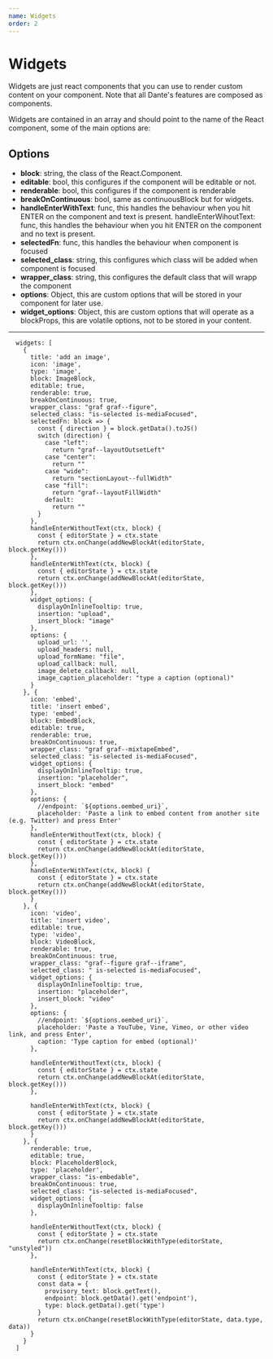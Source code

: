 ```yaml
---
name: Widgets
order: 2
---
```



# Widgets


Widgets are just react components that you can use to render custom content on your component. Note that all Dante's features are composed as components.

Widgets are contained in an array and should point to the name of the React component, some of the main options are:


## Options

+ **block**: string, the class of the React.Component.
+ **editable**: bool, this configures if the component will be editable or not.
+ **renderable**: bool, this configures if the component is renderable
+ **breakOnContinuous**: bool, same as continuousBlock but for widgets.
+ **handleEnterWithText**: func, this handles the behaviour when you hit ENTER on the component and text is present.
handleEnterWihoutText: func, this handles the behaviour when you hit ENTER on the component and no text is present.
+ **selectedFn**: func, this handles the behaviour when component is focused
+ **selected_class**: string, this configures which class will be added when component is focused
+ **wrapper_class**: string, this configures the default class that will wrapp the component
+ **options**: Object, this are custom options that will be stored in your component for later use.
+ **widget_options**: Object, this are custom options that will operate as a blockProps, this are volatile options, not to be stored in your content. 


-------------------
```
  widgets: [
    {
      title: 'add an image',
      icon: 'image',
      type: 'image',
      block: ImageBlock,
      editable: true,
      renderable: true,
      breakOnContinuous: true,
      wrapper_class: "graf graf--figure",
      selected_class: "is-selected is-mediaFocused",
      selectedFn: block => {
        const { direction } = block.getData().toJS()
        switch (direction) {
          case "left":
            return "graf--layoutOutsetLeft"
          case "center":
            return ""
          case "wide":
            return "sectionLayout--fullWidth"
          case "fill":
            return "graf--layoutFillWidth"
          default:
            return ""
        }
      },
      handleEnterWithoutText(ctx, block) {
        const { editorState } = ctx.state
        return ctx.onChange(addNewBlockAt(editorState, block.getKey()))
      },
      handleEnterWithText(ctx, block) {
        const { editorState } = ctx.state
        return ctx.onChange(addNewBlockAt(editorState, block.getKey()))
      },
      widget_options: {
        displayOnInlineTooltip: true,
        insertion: "upload",
        insert_block: "image"
      },
      options: {
        upload_url: '',
        upload_headers: null,
        upload_formName: "file",
        upload_callback: null,
        image_delete_callback: null,
        image_caption_placeholder: "type a caption (optional)"
      }
    }, {
      icon: 'embed',
      title: 'insert embed',
      type: 'embed',
      block: EmbedBlock,
      editable: true,
      renderable: true,
      breakOnContinuous: true,
      wrapper_class: "graf graf--mixtapeEmbed",
      selected_class: "is-selected is-mediaFocused",
      widget_options: {
        displayOnInlineTooltip: true,
        insertion: "placeholder",
        insert_block: "embed"
      },
      options: {
        //endpoint: `${options.oembed_uri}`,
        placeholder: 'Paste a link to embed content from another site (e.g. Twitter) and press Enter'
      },
      handleEnterWithoutText(ctx, block) {
        const { editorState } = ctx.state
        return ctx.onChange(addNewBlockAt(editorState, block.getKey()))
      },
      handleEnterWithText(ctx, block) {
        const { editorState } = ctx.state
        return ctx.onChange(addNewBlockAt(editorState, block.getKey()))
      }
    }, {
      icon: 'video',
      title: 'insert video',
      editable: true,
      type: 'video',
      block: VideoBlock,
      renderable: true,
      breakOnContinuous: true,
      wrapper_class: "graf--figure graf--iframe",
      selected_class: " is-selected is-mediaFocused",
      widget_options: {
        displayOnInlineTooltip: true,
        insertion: "placeholder",
        insert_block: "video"
      },
      options: {
        //endpoint: `${options.oembed_uri}`,
        placeholder: 'Paste a YouTube, Vine, Vimeo, or other video link, and press Enter',
        caption: 'Type caption for embed (optional)'
      },

      handleEnterWithoutText(ctx, block) {
        const { editorState } = ctx.state
        return ctx.onChange(addNewBlockAt(editorState, block.getKey()))
      },

      handleEnterWithText(ctx, block) {
        const { editorState } = ctx.state
        return ctx.onChange(addNewBlockAt(editorState, block.getKey()))
      }
    }, {
      renderable: true,
      editable: true,
      block: PlaceholderBlock,
      type: 'placeholder',
      wrapper_class: "is-embedable",
      breakOnContinuous: true,
      selected_class: "is-selected is-mediaFocused",
      widget_options: {
        displayOnInlineTooltip: false
      },

      handleEnterWithoutText(ctx, block) {
        const { editorState } = ctx.state
        return ctx.onChange(resetBlockWithType(editorState, "unstyled"))
      },

      handleEnterWithText(ctx, block) {
        const { editorState } = ctx.state
        const data = {
          provisory_text: block.getText(),
          endpoint: block.getData().get('endpoint'),
          type: block.getData().get('type')
        }
        return ctx.onChange(resetBlockWithType(editorState, data.type, data))
      }
    }
  ]
```
